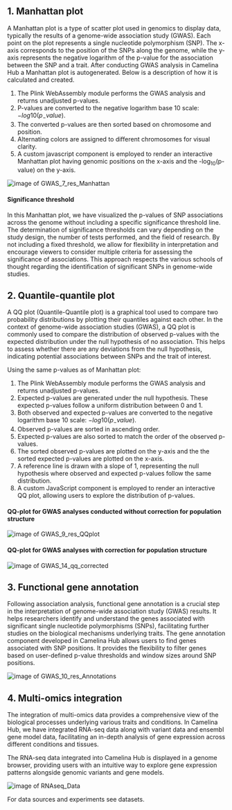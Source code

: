 
## 1. Manhattan plot

A Manhattan plot is a type of scatter plot used in genomics to display data, typically the results of a genome-wide association study (GWAS). 
Each point on the plot represents a single nucleotide polymorphism (SNP). The x-axis corresponds to the position of the SNPs along the genome,
while the y-axis represents the negative logarithm of the p-value for the association between the SNP and a trait. 
After conducting GWAS analysis in Camelina Hub a Manhattan plot is autogenerated. Below is a description of how it is calculated and created.

1. The Plink WebAssembly module performs the GWAS analysis and returns unadjusted p-values.
2. P-values are converted to the negative logarithm base 10 scale: $−log⁡10(p_-value)$.
3. The converted p-values are then sorted based on chromosome and position.
4. Alternating colors are assigned to different chromosomes for visual clarity.
5. A custom javascript component is employed to render an interactive Manhattan plot having genomic positions on the x-axis and the -log<sub>10</sub>(p-value) on the y-axis.

<Image src="/GWAS_7_res_Manhattan.png" alt="image of GWAS_7_res_Manhattan"/>


#### Significance threshold

In this Manhattan plot, we have visualized the p-values of SNP associations across the genome without including a specific significance threshold line. 
The determination of significance thresholds can vary depending on the study design, the number of tests performed, and the field of research. 
By not including a fixed threshold, we allow for flexibility in interpretation and encourage viewers to consider multiple criteria for assessing the significance of associations.
This approach respects the various schools of thought regarding the identification of significant SNPs in genome-wide studies. 

## 2. Quantile-quantile plot

A QQ plot (Quantile-Quantile plot) is a graphical tool used to compare two probability distributions by plotting their quantiles against each other. 
In the context of genome-wide association studies (GWAS), a QQ plot is commonly used to compare the distribution of observed p-values with the expected 
distribution under the null hypothesis of no association. This helps to assess whether there are any deviations from the null hypothesis, 
indicating potential associations between SNPs and the trait of interest.

Using the same p-values as of Manhattan plot: 

1. The Plink WebAssembly module performs the GWAS analysis and returns unadjusted p-values.
2. Expected p-values are generated under the null hypothesis. These expected p-values follow a uniform distribution between 0 and 1.
3. Both observed and expected p-values are converted to the negative logarithm base 10 scale: $−log⁡10(p_-value)$.
4. Observed p-values are sorted in ascending order.
5. Expected p-values are also sorted to match the order of the observed p-values.
6. The sorted observed p-values are plotted on the y-axis and the the sorted expected p-values are plotted on the x-axis.
7. A reference line is drawn with a slope of 1, representing the null hypothesis where observed and expected p-values follow the same distribution.
8. A custom JavaScript component is employed to render an interactive QQ plot, allowing users to explore the distribution of p-values.

#### QQ-plot for GWAS analyses conducted without correction for population structure


<Image src="/GWAS_9_res_QQplot.png" alt="image of GWAS_9_res_QQplot"/>

#### QQ-plot for GWAS analyses with correction for population structure


<Image src="/GWAS_14_qq_corrected.png" alt="image of GWAS_14_qq_corrected"/>

## 3. Functional gene annotation

Following association analysis, functional gene annotation is a crucial step in the interpretation of genome-wide association study (GWAS) results.
It helps researchers identify and understand the genes associated with significant single nucleotide polymorphisms (SNPs), facilitating further studies on the biological mechanisms underlying traits.
The gene annotation component developed in Camelina Hub allows users to find genes associated with SNP positions. 
It provides the flexibility to filter genes based on user-defined p-value thresholds and window sizes around SNP positions.

<Image src="/GWAS_10_res_Annotations.png" alt="image of GWAS_10_res_Annotations"/>

## 4. Multi-omics integration

The integration of multi-omics data provides a comprehensive view of the biological processes underlying various traits and conditions. 
In Camelina Hub, we have integrated RNA-seq data along with variant data and ensembl gene model data, facilitating an in-depth analysis of gene expression across 
different conditions and tissues.

The RNA-seq data integrated into Camelina Hub is displayed in a genome browser, providing users with an intuitive way to explore gene expression patterns alongside genomic variants and gene models.

<Image src="/RNAseq_Data.png" alt="image of RNAseq_Data"/>

For data sources and experiments see datasets.

